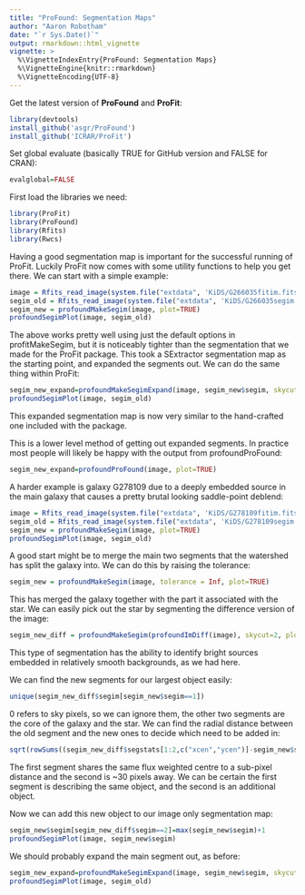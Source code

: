 ```yaml
---
title: "ProFound: Segmentation Maps"
author: "Aaron Robotham"
date: "`r Sys.Date()`"
output: rmarkdown::html_vignette
vignette: >
  %\VignetteIndexEntry{ProFound: Segmentation Maps}
  %\VignetteEngine{knitr::rmarkdown}
  %\VignetteEncoding{UTF-8}
---
```


Get the latest version of **ProFound** and **ProFit**:

```r
library(devtools)
install_github('asgr/ProFound')
install_github('ICRAR/ProFit')
```

Set global evaluate (basically TRUE for GitHub version and FALSE for CRAN):

```r
evalglobal=FALSE
```

First load the libraries we need:

```r
library(ProFit)
library(ProFound)
library(Rfits)
library(Rwcs)
```

Having a good segmentation map is important for the successful running of ProFit. Luckily ProFit now comes with some utility functions to help you get there. We can start with a simple example:

```r
image = Rfits_read_image(system.file("extdata", 'KiDS/G266035fitim.fits', package="ProFit"))$imDat
segim_old = Rfits_read_image(system.file("extdata", 'KiDS/G266035segim.fits', package="ProFit"))$imDat
segim_new = profoundMakeSegim(image, plot=TRUE)
profoundSegimPlot(image, segim_old)
```

The above works pretty well using just the default options in profitMakeSegim, but it is noticeably tighter than the segmentation that we made for the ProFit package. This took a SExtractor segmentation map as the starting point, and expanded the segments out. We can do the same thing within ProFit:

```r
segim_new_expand=profoundMakeSegimExpand(image, segim_new$segim, skycut=-1, expandsigma=5, dim=c(31,31), expand=1, plot=TRUE)
profoundSegimPlot(image, segim_old)
```

This expanded segmentation map is now very similar to the hand-crafted one included with the package.

This is a lower level method of getting out expanded segments. In practice most people will likely be happy with the output from profoundProFound:

```r
segim_new_expand=profoundProFound(image, plot=TRUE)
```

A harder example is galaxy G278109 due to a deeply embedded source in the main galaxy that causes a pretty brutal looking saddle-point deblend:

```r
image = Rfits_read_image(system.file("extdata", 'KiDS/G278109fitim.fits', package="ProFit"))$imDat
segim_old = Rfits_read_image(system.file("extdata", 'KiDS/G278109segim.fits', package="ProFit"))$imDat
segim_new = profoundMakeSegim(image, plot=TRUE)
profoundSegimPlot(image, segim_old)
```

A good start might be to merge the main two segments that the watershed has split the galaxy into. We can do this by raising the tolerance:

```r
segim_new = profoundMakeSegim(image, tolerance = Inf, plot=TRUE)
```

This has merged the galaxy together with the part it associated with the star. We can easily pick out the star by segmenting the difference version of the image:

```r
segim_new_diff = profoundMakeSegim(profoundImDiff(image), skycut=2, plot=TRUE)
```

This type of segmentation has the ability to identify bright sources embedded in relatively smooth backgrounds, as we had here.

We can find the new segments for our largest object easily:

```r
unique(segim_new_diff$segim[segim_new$segim==1])
```

0 refers to sky pixels, so we can ignore them, the other two segments are the core of the galaxy and the star. We can find the radial distance between the old segment and the new ones to decide which need to be added in:

```r
sqrt(rowSums((segim_new_diff$segstats[1:2,c("xcen","ycen")]-segim_new$segstats[c(1,1),c("xcen","ycen")])^2))
```

The first segment shares the same flux weighted centre to a sub-pixel distance and the second is ~30 pixels away. We can be certain the first segment is describing the same object, and the second is an additional object.

Now we can add this new object to our image only segmentation map:

```r
segim_new$segim[segim_new_diff$segim==2]=max(segim_new$segim)+1
profoundSegimPlot(image, segim_new$segim)
```

We should probably expand the main segment out, as before:

```r
segim_new_expand=profoundMakeSegimExpand(image, segim_new$segim, skycut=-1, expandsigma=5, dim=c(31,31), expand=1, plot=TRUE)
profoundSegimPlot(image, segim_old)
```